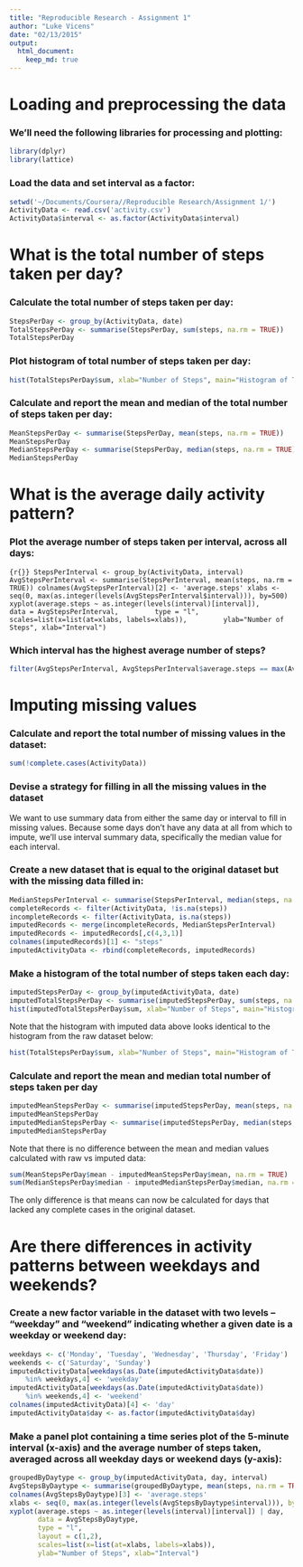 ```yaml
---
title: "Reproducible Research - Assignment 1"
author: "Luke Vicens"
date: "02/13/2015"
output:
  html_document:
    keep_md: true
---
```


# Loading and preprocessing the data
### We'll need the following libraries for processing and plotting:
```r
library(dplyr)
library(lattice)
```

### Load the data and set interval as a factor:
```r
setwd('~/Documents/Coursera//Reproducible Research/Assignment 1/')
ActivityData <- read.csv('activity.csv')
ActivityData$interval <- as.factor(ActivityData$interval)
```

# What is the total number of steps taken per day?
### Calculate the total number of steps taken per day:
```r
StepsPerDay <- group_by(ActivityData, date)
TotalStepsPerDay <- summarise(StepsPerDay, sum(steps, na.rm = TRUE))
TotalStepsPerDay
```

### Plot histogram of total number of steps taken per day:
```r
hist(TotalStepsPerDay$sum, xlab="Number of Steps", main="Histogram of Total # of Steps per Day")
```

### Calculate and report the mean and median of the total number of steps taken per day:
```r
MeanStepsPerDay <- summarise(StepsPerDay, mean(steps, na.rm = TRUE))
MeanStepsPerDay
MedianStepsPerDay <- summarise(StepsPerDay, median(steps, na.rm = TRUE))
MedianStepsPerDay
```

# What is the average daily activity pattern?
### Plot the average number of steps taken per interval, across all days:
```{r{}}
StepsPerInterval <- group_by(ActivityData, interval)
AvgStepsPerInterval <- summarise(StepsPerInterval, mean(steps, na.rm = TRUE))
colnames(AvgStepsPerInterval)[2] <- 'average.steps'
xlabs <- seq(0, max(as.integer(levels(AvgStepsPerInterval$interval))), by=500)
xyplot(average.steps ~ as.integer(levels(interval)[interval]), 
       data = AvgStepsPerInterval, 
       type = "l", 
       scales=list(x=list(at=xlabs, labels=xlabs)), 
       ylab="Number of Steps", xlab="Interval")
```

### Which interval has the highest average number of steps?
```r
filter(AvgStepsPerInterval, AvgStepsPerInterval$average.steps == max(AvgStepsPerInterval$average.steps))
```

# Imputing missing values
### Calculate and report the total number of missing values in the dataset:
```r
sum(!complete.cases(ActivityData))
```
### Devise a strategy for filling in all the missing values in the dataset
We want to use summary data from either the same day or interval to fill in missing values. Because some days don't have any data at all from which to impute, we'll use interval summary data, specifically the median value for each interval.

### Create a new dataset that is equal to the original dataset but with the missing data filled in:
```r
MedianStepsPerInterval <- summarise(StepsPerInterval, median(steps, na.rm = TRUE))
completeRecords <- filter(ActivityData, !is.na(steps))
incompleteRecords <- filter(ActivityData, is.na(steps))
imputedRecords <- merge(incompleteRecords, MedianStepsPerInterval)
imputedRecords <- imputedRecords[,c(4,3,1)]
colnames(imputedRecords)[1] <- "steps"
imputedActivityData <- rbind(completeRecords, imputedRecords)
```
### Make a histogram of the total number of steps taken each day:
```r
imputedStepsPerDay <- group_by(imputedActivityData, date)
imputedTotalStepsPerDay <- summarise(imputedStepsPerDay, sum(steps, na.rm = TRUE))
hist(imputedTotalStepsPerDay$sum, xlab="Number of Steps", main="Histogram of Total # of Steps per Day (Imputed)")
```
Note that the histogram with imputed data above looks identical to the histogram from the raw dataset below:
```r
hist(TotalStepsPerDay$sum, xlab="Number of Steps", main="Histogram of Total # of Steps per Day (Raw)")
```

### Calculate and report the mean and median total number of steps taken per day
```r
imputedMeanStepsPerDay <- summarise(imputedStepsPerDay, mean(steps, na.rm = TRUE))
imputedMeanStepsPerDay
imputedMedianStepsPerDay <- summarise(imputedStepsPerDay, median(steps, na.rm = TRUE))
imputedMedianStepsPerDay
```
Note that there is no difference between the mean and median values calculated with raw vs imputed data:
```r
sum(MeanStepsPerDay$mean - imputedMeanStepsPerDay$mean, na.rm = TRUE)
sum(MedianStepsPerDay$median - imputedMedianStepsPerDay$median, na.rm = TRUE)
```
The only difference is that means can now be calculated for days that lacked any complete cases in the original dataset.

# Are there differences in activity patterns between weekdays and weekends?
### Create a new factor variable in the dataset with two levels – “weekday” and “weekend” indicating whether a given date is a weekday or weekend day:
```r
weekdays <- c('Monday', 'Tuesday', 'Wednesday', 'Thursday', 'Friday')
weekends <- c('Saturday', 'Sunday')
imputedActivityData[weekdays(as.Date(imputedActivityData$date))
    %in% weekdays,4] <- 'weekday'
imputedActivityData[weekdays(as.Date(imputedActivityData$date))
    %in% weekends,4] <- 'weekend'
colnames(imputedActivityData)[4] <- 'day'
imputedActivityData$day <- as.factor(imputedActivityData$day)
```
### Make a panel plot containing a time series plot of the 5-minute interval (x-axis) and the average number of steps taken, averaged across all weekday days or weekend days (y-axis):
```r
groupedByDaytype <- group_by(imputedActivityData, day, interval)
AvgStepsByDaytype <- summarise(groupedByDaytype, mean(steps, na.rm = TRUE))
colnames(AvgStepsByDaytype)[3] <- 'average.steps'
xlabs <- seq(0, max(as.integer(levels(AvgStepsByDaytype$interval))), by=500)
xyplot(average.steps ~ as.integer(levels(interval)[interval]) | day, 
       data = AvgStepsByDaytype, 
       type = "l", 
       layout = c(1,2), 
       scales=list(x=list(at=xlabs, labels=xlabs)), 
       ylab="Number of Steps", xlab="Interval")
```
